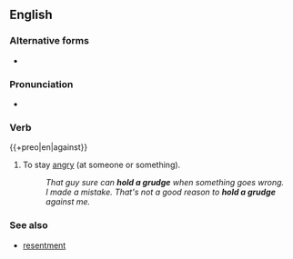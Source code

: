 ==English==

===Alternative forms===
* {{alter|en|bear a grudge}}

===Pronunciation===
* {{audio|en|en-au-hold a grudge.ogg|Audio (AU)}}

===Verb===
{{en-verb|hold<,,held> a grudge}} {{+preo|en|against}}

# {{lb|en|idiomatic}} To stay [[angry]] (at someone or something).
#: ''That guy sure can '''hold a grudge''' when something goes wrong.''
#: ''I made a mistake. That's not a good reason to '''hold a grudge''' against me.''

===See also===
* [[resentment]]